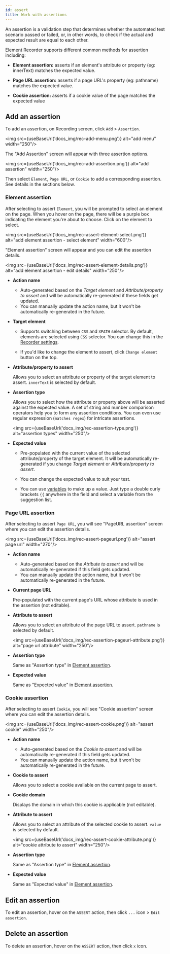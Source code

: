 ```yaml
---
id: assert
title: Work with assertions
---
```


An assertion is a validation step that determines whether the automated test scenario passed or failed, or, in other words, to check if the actual and expected result are equal to each other.

Element Recorder supports different common methods for assertion including:

* **Element assertion:** asserts if an element's attribute or property (eg: innerText) matches the expected value.

* **Page URL assertion:** asserts if a page URL's property (eg: pathname) matches the expected value.

* **Cookie assertion:** asserts if a cookie value of the page matches the expected value


## Add an assertion

To add an assertion, on Recording screen, click `Add` > `Assertion`.

<img src={useBaseUrl('docs_img/rec-add-menu.png')} alt="add menu" width="250"/>

The "Add Assertion" screen will appear with three assertion options.

<img src={useBaseUrl('docs_img/rec-add-assertion.png')} alt="add assertion" width="250"/>

Then select `Element`, `Page URL`, or `Cookie` to add a corresponding assertion. See details in the sections below.


### Element assertion

After selecting to assert `Element`, you will be prompted to select an element on the page. When you hover on the page, there will be a purple box indicating the element you're about to choose. Click on the element to select.

<img src={useBaseUrl('docs_img/rec-assert-element-select.png')} alt="add element assertion - select element" width="600"/>

"Element assertion" screen will appear and you can edit the assertion details.

<img src={useBaseUrl('docs_img/rec-assert-element-details.png')} alt="add element assertion - edit details" width="250"/>

* **Action name**

  * Auto-generated based on the *Target element* and *Attribute/property to assert* and will be automatically re-generated if these fields get updated.
  * You can manually update the action name, but it won't be automatically re-generated in the future.

* **Target element**

  * Supports switching between `CSS` and `XPATH` selector. By default, elements are selected using `CSS` selector. You can change this in the [Recorder settings][recorder-settings].

  * If you'd like to change the element to assert, click `Change element` button on the top.

* **Attribute/property to assert**

  Allows you to select an attribute or property of the target element to assert. `innerText` is selected by default.

* **Assertion type**

  Allows you to select how the attribute or property above will be asserted against the expected value. A set of string and number comparison operators help you to form any assertion conditions. You can even use regular expression (`matches regex`) for intricate assertions.

  <img src={useBaseUrl('docs_img/rec-assertion-type.png')} alt="assertion types" width="250"/>

* **Expected value**

  * Pre-populated with the current value of the selected attribute/property of the target element. It will be automatically re-generated if you change *Target element* or *Attribute/property to assert*.

  * You can change the expected value to suit your test.

  * You can use [variables][variables] to make up a value. Just type a double curly brackets `{{` anywhere in the field and select a variable from the suggestion list.


### Page URL assertion

After selecting to assert `Page URL`, you will see "PageURL assertion" screen where you can edit the assertion details.

<img src={useBaseUrl('docs_img/rec-assert-pageurl.png')} alt="assert page url" width="270"/>

* **Action name**

  * Auto-generated based on the *Atribute to assert* and will be automatically re-generated if this field gets updated.
  * You can manually update the action name, but it won't be automatically re-generated in the future.

* **Current page URL**

  Pre-populated with the current page's URL whose attribute is used in the assertion (not editable).

* **Attribute to assert**

  Allows you to select an attribute of the page URL to assert. `pathname` is selected by default.

  <img src={useBaseUrl('docs_img/rec-assertion-pageurl-attribute.png')} alt="page url attribute" width="250"/>

* **Assertion type**

  Same as "Assertion type" in [Element assertion](#element-assertion).

* **Expected value**

  Same as "Expected value" in [Element assertion](#element-assertion).



### Cookie assertion

After selecting to assert `Cookie`, you will see "Cookie assertion" screen where you can edit the assertion details.

<img src={useBaseUrl('docs_img/rec-assert-cookie.png')} alt="assert cookie" width="250"/>

* **Action name**

  * Auto-generated based on the *Cookie to assert* and will be automatically re-generated if this field gets updated.
  * You can manually update the action name, but it won't be automatically re-generated in the future.

* **Cookie to assert**

  Allows you to select a cookie available on the current page to assert.

* **Cookie domain**

  Displays the domain in which this cookie is applicable (not editable).


* **Attribute to assert**

  Allows you to select an attribute of the selected cookie to assert. `value` is selected by default.

  <img src={useBaseUrl('docs_img/rec-assert-cookie-attribute.png')} alt="cookie attribute to assert" width="250"/>

* **Assertion type**

  Same as "Assertion type" in [Element assertion](#element-assertion).

* **Expected value**

  Same as "Expected value" in [Element assertion](#element-assertion).


## Edit an assertion

To edit an assertion, hover on the `ASSERT` action, then click `...` icon > `Edit assertion`.

## Delete an assertion

To delete an assertion, hover on the `ASSERT` action, then click `x` icon.

[recorder-settings]: ./settings#recorder-settings
[variables]: ./variables
